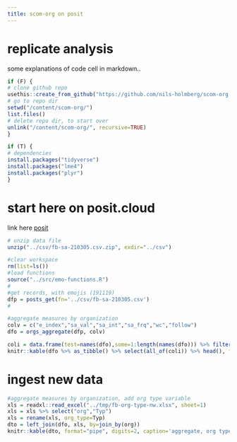 ```yaml
---
title: scom-org on posit
---
```


# replicate analysis

some explanations of code cell in markdown..

```r
if (F) {
# clone github repo
usethis::create_from_github("https://github.com/nils-holmberg/scom-org.git", destdir = "/content/", fork = FALSE)
# go to repo dir
setwd("/content/scom-org/")
list.files()
# delete repo dir, to start over
unlink("/content/scom-org/", recursive=TRUE)
}
```

```r
if (T) {
# dependencies
install.packages("tidyverse")
install.packages("lme4")
install.packages("plyr")
}
```

# start here on posit.cloud

link here [posit](https://posit.cloud/content/5559470)

```r
# unzip data file
unzip("../csv/fb-sa-210305.csv.zip", exdir="../csv")
```

```r
#clear workspace
rm(list=ls())
#load functions
source("../src/emo-functions.R")
#
#get records, with emojis (191119)
dfp = posts_get(fn='../csv/fb-sa-210305.csv')
#
```

```r
#aggregate measures by organization
colv = c("e_index","sa_val","sa_int","sa_frq","wc","follow")
dfo = orgs_aggregate(dfp, colv)

coli = data.frame(test=names(dfo),some=1:length(names(dfo))) %>% filter(!grepl("_se|frq|wc",test)) %>% pull(some)
knitr::kable(dfo %>% as_tibble() %>% select(all_of(coli)) %>% head(), format="pipe", digits=2, caption='aggregate', booktabs=TRUE)
```

# ingest new data

```r
#aggregate measures by organization, add org type variable
xls = readxl::read_excel("../tmp/fb-org-type-nw.xlsx", sheet=1)
xls = xls %>% select("org","Typ")
xls = rename(xls, org_type=Typ)
dto = left_join(dfo, xls, by=join_by(org))
knitr::kable(dto, format="pipe", digits=2, caption='aggregate, org type', booktabs=TRUE)
```

